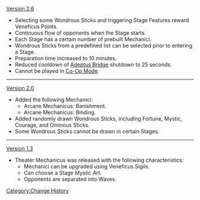 [[Version 2.6]]
* Selecting some Wondrous Sticks and triggering Stage Features reward Veneficus Points.
* Continuous flow of opponents when the Stage starts.
* Each Stage has a certain number of prebuilt Mechanici.
* Wondrous Sticks from a predefined list can be selected prior to entering a Stage.
* Preparation time increased to 10 minutes.
* Reduced cooldown of [[Adeptus Bridge]] shutdown to 25 seconds.
* Cannot be played in [[Co-Op Mode]].
----
[[Version 2.0]]
* Added the following Mechanici:
** Arcane Mechanicus: Banishment.
** Arcane Mechanicus: Binding.
* Added randomly drawn Wondrous Sticks, including Fortune, Mystic, Courage, and Ominous Sticks.
* Some Wondrous Sticks cannot be drawn in certain Stages.
----
[[Version 1.3]]
* Theater Mechanicus was released with the following characteristics:
** Mechanici can be upgraded using Veneficus Sigils.
** Can choose a Stage Mystic Art.
** Opponents are separated into Waves.
<noinclude>[[Category:Change History]]</noinclude>